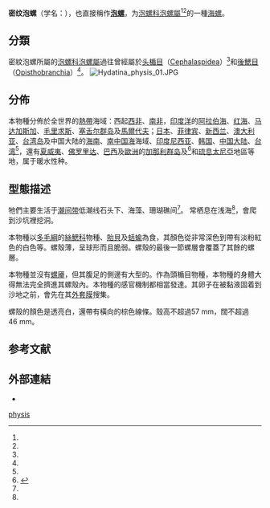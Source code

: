 {{distinguish|酥油泡螺|鮑螺}}
{{Speciesbox
 | image = Hydatina physis.png
 | taxon = Hydatina physis
 | authority = ([[卡尔·林奈|Linnaeus]], 1758)<ref name='id10515' />
}}

'''密纹泡螺'''（学名：''{{lang|la|Hydatina physis}}''），也直接稱作'''[[泡螺_(消歧義)|泡螺]]'''，为[[泡螺科|泡螺科]][[泡螺屬|泡螺屬]]<ref name='id10515'/><ref name=shell_1780 />的一種[[海螺|海螺]]{{r|id10515|shell_1780 |TaiBIF_314654|TaiBNET_314654}}。

==分類==
密紋泡螺所屬的[[泡螺科|泡螺科]][[泡螺屬|泡螺屬]]過往曾經屬於[[头楯目|头楯目]]（[[Cephalaspidea|Cephalaspidea]]）<ref name=shell_1780 />和[[後鰓目|後鰓目]]（[[Opisthobranchia|Opisthobranchia]]）<ref name='id10515'/>。
[[File:Hydatina_physis_01.JPG|thumb]]
==分佈==
本物種分佈於全世界的[[熱帶|熱帶]]海域：西起[[西非|西非]]、[[南非|南非]]，[[印度洋|印度洋]]的[[阿拉伯海|阿拉伯海]]、[[红海|红海]]{{r|id10515}}、[[马达加斯加|马达加斯加]]、[[毛里求斯|毛里求斯]]、[[塞舌尔群岛|塞舌尔群岛]]{{r|id10515}}及[[馬爾代夫|馬爾代夫]]；[[日本|日本]]、[[菲律宾|菲律宾]]、[[新西兰|新西兰]]{{r|NZ}}、[[澳大利亚|澳大利亚]]{{r|NZ}}、[[台湾岛|台湾岛]]及中国大陆的[[海南|海南]]、[[南中国海|南中国海]]海域{{r|id10515}}、[[印度尼西亚|印度尼西亚]]、[[韩国|韩国]]、[[中国大陆|中国大陆]]、[[台湾|台湾]]<ref name=shell_1780 />，還有[[夏威夷|夏威夷]]、[[佛罗里达|佛罗里达]]{{r|id10515}}、[[巴西|巴西]]及[[歐洲|歐洲]]的[[加那利群岛|加那利群岛]]及<ref>{{cite web|url=http://www.conchasbrasil.org.br/conquiliologia/descricao.asp?id=1024 |title=Conquiliologistas do Brasil |language=pt |accessdate=2009-10-04 |deadurl=yes |archiveurl=https://web.archive.org/web/20110722194435/http://www.conchasbrasil.org.br/conquiliologia/descricao.asp?id=1024 |archivedate=2011-07-22 }}</ref>和[[琉息太尼亞|琉息太尼亞]]地區等地，属于暖水性种{{r|id10515}}。

==型態描述==
牠們主要生活于[[潮间带|潮间带]]低潮线石头下、海藻、珊瑚礁间<ref name='id10515'/>。
常栖息在浅海<ref name=shell_1780 />，會爬到沙坑裡挖洞。

本物種以[[多毛綱|多毛綱]]的[[絲鰓科|絲鰓科]]物種、[[貽貝|貽貝]]及[[蛞蝓|蛞蝓]]為食，其顏色從非常深色到帶有淡粉紅色的白色等。螺殼薄，呈球形而且脆弱。螺殼的最後一節螺層會覆蓋了其餘的螺層。

本物種並沒有[[螺厣|螺厣]]，但其腹足的側邊有大型的{{link-en|疣足|parapodia}}。作為頭楯目物種，本物種的身體大得無法完全擠進其螺殼內。本物種的感官機制都相當發達。其卵子在被黏液固着到沙地之前，會先在其[[外套膜|外套膜]]搜集。

螺殼的顏色是透亮白，還帶有橫向的棕色線條。殼高不超過57 mm，闊不超過46 mm。

==参考文献==
{{reflist|refs=
<ref name='id10515'>{{cite web| url =http://www.bioinfo.cn/db05/BjdwSpecies.php?action=view&id=10515| deadurl =yes| title =泡螺| work =《中国动物物种编目数据库》| publisher =中国科学院微生物研究所| author =中国科学院动物研究所| accessdate =2009-04-28| archiveurl =https://web.archive.org/web/20160305072707/http://www.bioinfo.cn/db05/BjdwSpecies.php?action=view&id=10515| archivedate =2016-03-05}}</ref>
<ref name=NZ>{{cite book| author = [[Arthur_William_Baden_Powell|Arthur William Baden Powell]]| title = New Zealand mollusca: marine, land, and freshwater shells| year = 1979| isbn = 0002169061 }}</ref>
<ref name=shell_1780>{{cite web
 |url=http://shell.sinica.edu.tw/chinese/shellbase_detail.php?science_no=1780
 |title=国际贝库：密纹泡螺
 |publisher=台湾贝类资料库
 |accessdate=2009-08-11
 |archive-date=2018-02-21
 |archive-url=https://web.archive.org/web/20180221161412/http://shell.sinica.edu.tw/chinese/shellbase_detail.php?science_no=1780
 |dead-url=no
 }}</ref>
<ref name="TaiBIF_314654">{{TaiBIF| zh=密紋泡螺 | id=314654 | binomial=Hydatina physis | authority=Linnaeus, 1758 | var= | accessdate=2013-01-24}}</ref>
<ref name="TaiBNET_314654">{{TaiBNET| zh=密紋泡螺 | id=314654 | binomial=Hydatina physis | authority=Linnaeus, 1758 | var= | accessdate=2013-01-24}}</ref>
}}

==外部連結==
*{{Wikispecies-inline|Hydatina physis}}
{{Taxonbar|from=Q3137661}}

[[Category:泡螺属|physis]]